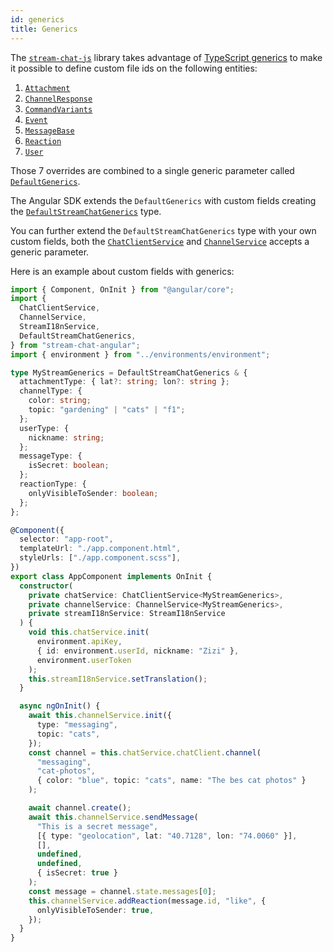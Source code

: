 ```yaml
---
id: generics
title: Generics
---
```


The [`stream-chat-js`](https://github.com/GetStream/stream-chat-js) library takes advantage of [TypeScript generics](https://www.typescriptlang.org/docs/handbook/2/generics.html) to make it possible to define custom file ids on the following entities:

1. [`Attachment`](https://github.com/GetStream/stream-chat-js/blob/master/src/types.ts)
2. [`ChannelResponse`](https://github.com/GetStream/stream-chat-js/blob/master/src/types.ts)
3. [`CommandVariants`](https://github.com/GetStream/stream-chat-js/blob/master/src/types.ts)
4. [`Event`](https://github.com/GetStream/stream-chat-js/blob/master/src/types.ts)
5. [`MessageBase`](https://github.com/GetStream/stream-chat-js/blob/master/src/types.ts)
6. [`Reaction`](https://github.com/GetStream/stream-chat-js/blob/master/src/types.ts)
7. [`User`](https://github.com/GetStream/stream-chat-js/blob/master/src/types.ts)

Those 7 overrides are combined to a single generic parameter called [`DefaultGenerics`](https://github.com/GetStream/stream-chat-js/blob/master/src/types.ts).

The Angular SDK extends the `DefaultGenerics` with custom fields creating the [`DefaultStreamChatGenerics`](https://github.com/GetStream/stream-chat-angular/blob/master/projects/stream-chat-angular/src/lib/types.ts) type.

You can further extend the `DefaultStreamChatGenerics` type with your own custom fields, both the [`ChatClientService`](../services/ChatClientService.mdx) and [`ChannelService`](../services/ChannelService.mdx) accepts a generic parameter.

Here is an example about custom fields with generics:

```typescript
import { Component, OnInit } from "@angular/core";
import {
  ChatClientService,
  ChannelService,
  StreamI18nService,
  DefaultStreamChatGenerics,
} from "stream-chat-angular";
import { environment } from "../environments/environment";

type MyStreamGenerics = DefaultStreamChatGenerics & {
  attachmentType: { lat?: string; lon?: string };
  channelType: {
    color: string;
    topic: "gardening" | "cats" | "f1";
  };
  userType: {
    nickname: string;
  };
  messageType: {
    isSecret: boolean;
  };
  reactionType: {
    onlyVisibleToSender: boolean;
  };
};

@Component({
  selector: "app-root",
  templateUrl: "./app.component.html",
  styleUrls: ["./app.component.scss"],
})
export class AppComponent implements OnInit {
  constructor(
    private chatService: ChatClientService<MyStreamGenerics>,
    private channelService: ChannelService<MyStreamGenerics>,
    private streamI18nService: StreamI18nService
  ) {
    void this.chatService.init(
      environment.apiKey,
      { id: environment.userId, nickname: "Zizi" },
      environment.userToken
    );
    this.streamI18nService.setTranslation();
  }

  async ngOnInit() {
    await this.channelService.init({
      type: "messaging",
      topic: "cats",
    });
    const channel = this.chatService.chatClient.channel(
      "messaging",
      "cat-photos",
      { color: "blue", topic: "cats", name: "The bes cat photos" }
    );

    await channel.create();
    await this.channelService.sendMessage(
      "This is a secret message",
      [{ type: "geolocation", lat: "40.7128", lon: "74.0060" }],
      [],
      undefined,
      undefined,
      { isSecret: true }
    );
    const message = channel.state.messages[0];
    this.channelService.addReaction(message.id, "like", {
      onlyVisibleToSender: true,
    });
  }
}
```
